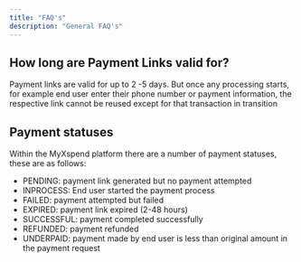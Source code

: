 ```yaml
---
title: "FAQ's"
description: "General FAQ's"
---
```


## How long are Payment Links valid for?

Payment links are valid for up to 2 -5 days. But once any processing starts, for example end user enter their phone number or payment information, the respective link cannot be reused except for that transaction in transition

## Payment statuses

Within the MyXspend platform there are a number of payment statuses, these are as follows:

- PENDING: payment link generated but no payment attempted
- INPROCESS: End user started the payment process
- FAILED: payment attempted but failed
- EXPIRED: payment link expired (2-48 hours)
- SUCCESSFUL: payment completed successfully
- REFUNDED: payment refunded
- UNDERPAID: payment made by end user is less than original amount in the payment request